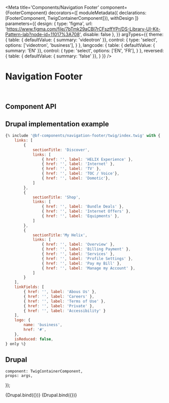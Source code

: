 

<Meta
    title='Components/Navigation Footer'
    component={FooterComponent}
    decorators={[
        moduleMetadata({ declarations: [FooterComponent, TwigContainerComponent]}),
        withDesign
    ]}
    parameters={{
        design: {
            type: 'figma',
            url: 'https://www.figma.com/file/7bTmk29aCBl7rCFszffYPr/DS-Library-UI-Kit-Pattern-lab?node-id=11017%3A708',
            disable: false
        },
    }}
    argTypes={{
        theme: {
            table: { defaultValue: { summary: 'videotron' }},
            control: {
                type: 'select',
                options: ['videotron', 'business'],
            }
        },
        langcode: {
            table: { defaultValue: { summary: 'EN' }},
            control: {
                type: 'select',
                options: ['EN', 'FR'],
            }
        },
        reversed: {
            table: { defaultValue: { summary: 'false' }},
        }
    }}
/>


# Navigation Footer

<br/>



## Component API

<ArgsTable of={FooterComponent} />



## Drupal implementation example

```jsx
{% include '@bf-components/navigation-footer/twig/index.twig' with {
    links: [
        {
            sectionTitle: 'Discover',
            links: [
                { href: '', label: 'HELIX Experience' },
                { href: '', label: 'Internet' },
                { href: '', label: 'TV' },
                { href: '', label: 'TOC / Voice'},
                { href: '', label: 'Domotic'},
            ]
        },
        {
            sectionTitle: 'Shop',
            links: [
                { href: '', label: 'Bundle Deals' },
                { href: '', label: 'Internet Offers' },
                { href: '', label: 'Equipments' },
            ]
        },
        {
            sectionTitle:'My Helix',
            links: [
                { href: '', label: 'Overview' },
                { href: '', label: 'Billing Payment' },
                { href: '', label: 'Services' },
                { href: '', label: 'Profile Settings' },
                { href: '', label: 'Pay my Bill' },
                { href: '', label: 'Manage my Account' },
            ]
        }
    ],
    linkFields: [
        { href: '', label: 'Abous Us' },
        { href: '', label: 'Careers' },
        { href: '', label: 'Terms of Use' },
        { href: '', label: 'Private' },
        { href: '', label: 'Accessibility' }
    ],
    logo: {
        name: 'business',
        href: '#',
    },
    isReduced: false,
} only %}
```



## Drupal

    component: TwigContainerComponent,
    props: args,
});

<Canvas withSource='none'>
    <Story
        name='Drupal'
        args={{
            elementPath: 'components/navigation-footer/_doc/template.drupal',
            logo: {
                name: 'business',
                href: '/',
            },
            hasBackToTopLink: true,
            linkFields,
            links,
        }}
        height='500px'
    >
        {Drupal.bind({})}
    </Story>
</Canvas>


<Canvas withSource='none'>
    <Story
        name='Drupal - Reduced'
        args={{
            elementPath: 'components/navigation-footer/_doc/template.drupal',
            logo: {
                name: 'business',
                href: '/',
            },
            hasBackToTopLink: true,
            isReduced: true,
            linkFields,
            links,
        }}
        height='500px'
    >
        {Drupal.bind({})}
    </Story>
</Canvas>